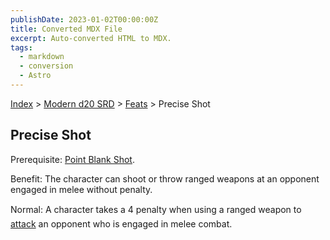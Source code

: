 ```yaml
---
publishDate: 2023-01-02T00:00:00Z
title: Converted MDX File
excerpt: Auto-converted HTML to MDX.
tags:
  - markdown
  - conversion
  - Astro
---
```






[Index](-index) > [Modern d20 SRD](modern-d20-srd-index) > [Feats](modern-d20-srd-feats-index) > Precise Shot




## Precise Shot


Prerequisite: [Point Blank
  Shot](modern-d20-srd-feats-point-blank-shot).


Benefit: The character can shoot or throw ranged weapons at an opponent engaged in melee without penalty.


Normal: A character takes a 4 penalty when using a ranged weapon to [attack](modern-d20-srd-combat-attack-roll) an opponent who is engaged in melee combat.




